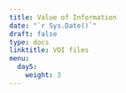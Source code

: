 ```yaml
---
title: Value of Information
date: "`r Sys.Date()`"
draft: false
type: docs
linktitle: VOI files
menu:
  day5:
    weight: 3
---
```


<!-- [Download slides](../../../Course_Modularization/VOI/Slides/Value of Information Analysis.pptx) -->

<!-- ## R code demo & walkthrough - VOI toy example -->

<!-- [Download demo code](../../../Course_Modularization/VOI/VOI toy/VOI_toy.Rmd) -->

<!-- [Download VOI function code](../../../Course_Modularization/VOI/VOI toy/VOI_Functions.R) -->

<!-- [Download GA function code](../../../Course_Modularization/VOI/VOI toy/GA_functions.R) -->

<!-- [Download PSA data](../../../Course_Modularization/VOI/VOI toy/PSA.csv) -->

<!-- ## Exercise - Sensitivity analyses on the Markov Sick-Sicker model -->

<!-- [Download exercise worksheet](../../../Course_Modularization/Sensitivity analysis/Markov Sick-Sicker SA/exercise worksheets/markov_sick-sicker_time_SA_exercise.html) -->

<!-- [Download exercise template](../../../Course_Modularization/Sensitivity analysis/Markov Sick-Sicker SA/templates/markov_sick-sicker_time_SA_template.Rmd) -->

<!-- [Download calibration targets data](../../../Course_Modularization/Sensitivity analysis/Markov Sick-Sicker SA/data/HMD_USA_Mx_2015.csv) -->

<!-- [Download model function](../../../Course_Modularization/Sensitivity analysis/Markov Sick-Sicker SA/templates/Functions_markov_sick-sicker_time.R) -->
